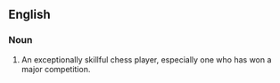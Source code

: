 ==English==

===Noun===
{{wikipedia}}
{{en-noun|sg=[[chess]] [[master]]}}

# An exceptionally skillful chess player, especially one who has won a major competition.